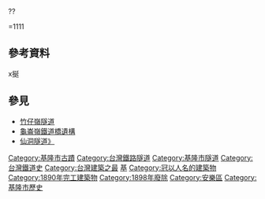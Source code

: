 ??

=1111

== 參考資料 ==
<div class="references-small">
<references />
</div> 

x挻

==參見==
*[[竹仔嶺隧道|竹仔嶺隧道]]
*[[龜崙嶺鐵道橋遺構|龜崙嶺鐵道橋遺構]]
*[[仙洞隧道》|仙洞隧道》]]

{{臺灣鐵道史}}
{{基隆市古蹟}}
{{台灣三級古蹟}}
{{臺灣鐵路管理局鐵路隧道}}

[[Category:基隆市古蹟|Category:基隆市古蹟]]
[[Category:台灣鐵路隧道|Category:台灣鐵路隧道]]
[[Category:基隆市隧道|Category:基隆市隧道]]
[[Category:台灣鐵道史|Category:台灣鐵道史]]
[[Category:台灣建築之最|Category:台灣建築之最]]
[[Category:臺灣鐵路文化資產|基]]
[[Category:冠以人名的建築物|Category:冠以人名的建築物]]
[[Category:1890年完工建築物|Category:1890年完工建築物]]
[[Category:1898年廢除|Category:1898年廢除]]
[[Category:安樂區|Category:安樂區]]
[[Category:基隆市歷史|Category:基隆市歷史]]